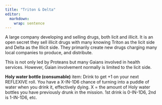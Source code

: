 ```yaml
---
title: "Triton & Delta"
editor: 
  markdown: 
    wrap: sentence
---
```


A large company developing and selling drugs, both licit and illicit. It is an open secret they sell illicit drugs with many knowing Triton as the licit side and Delta as the Illicit side. They primarily create new drugs charging many local companies to produce, and distribute.

This is not only led by Proteans but many Gaians involved in health services. However, Gaian involvement normally is limited to the licit side.

__Holy water bottle (consumable)__ item: Drink to get +1 on your next REFLEXIVE roll. You have a X-IN-1D6 chance of turning into a puddle of water when you drink it, effectively dying. X = the amount of Holy water bottles you have previously drunk in the mission. 1st drink is 0-IN-1D6, 2nd is 1-IN-1D6, etc.